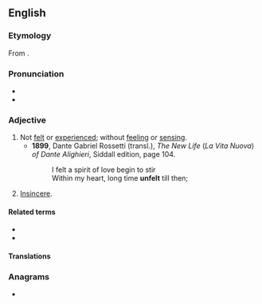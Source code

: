 ==English==

===Etymology===
From {{prefix|en|un|felt}}.

===Pronunciation===
* {{IPA|/ʌnˈfɛlt/|lang=en}}
* {{rhymes|ɛlt|lang=en}}

===Adjective===
{{en-adj}}

# Not [[felt]] or [[experience]]d; without [[feeling]] or [[sensing]].
#* '''1899''', Dante Gabriel Rossetti (transl.), ''The New Life'' (''La Vita Nuova'') ''of Dante Alighieri'', Siddall edition, page 104.
#*: I felt a spirit of love begin to stir<br />Within my heart, long time '''unfelt''' till then;
# [[insincere|Insincere]].

====Related terms====
* {{l|en|feel}}
* {{l|en|unfeeling}}

====Translations====
{{trans-top|not felt or experienced}}
{{trans-mid}}
{{trans-bottom}}

{{trans-top|insincere}}
{{trans-mid}}
{{trans-bottom}}

===Anagrams===
* {{anagrams|en|a=eflntu|fluent|netful}}